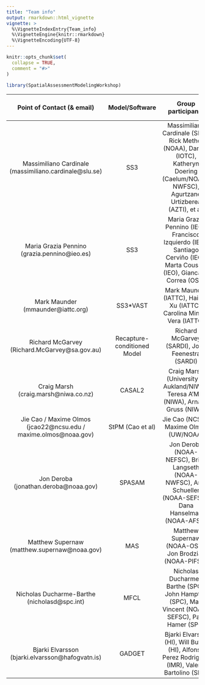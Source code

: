 ```yaml
---
title: "Team info"
output: rmarkdown::html_vignette
vignette: >
  %\VignetteIndexEntry{Team_info}
  %\VignetteEngine{knitr::rmarkdown}
  %\VignetteEncoding{UTF-8}
---
```


```r
knitr::opts_chunk$set(
  collapse = TRUE,
  comment = "#>"
)
```

```r
library(SpatialAssessmentModelingWorkshop)
```

|  Point of Contact (& email) | Model/Software | Group participants | Confirmed participation (Y/N) | Group timeline | Approach |
|:----------:|:------------:|:-----------:|:----------:|:------------:|:-----------:|
| Massimiliano Cardinale (massimiliano.cardinale@slu.se) | SS3 | Massimiliano Cardinale (SLU), Rick Methot (NOAA), Dan Fu (IOTC), Katheryn Doering (Caelum/NOAA-NWFSC), Agurtzane Urtizberea (AZTI), et al. | Y | ? | |
| Maria Grazia Pennino (grazia.pennino@ieo.es) | SS3 | Maria Grazia Pennino (IEO), Francisco Izquierdo (IEO), Santiago Cerviño (IEO), Marta Cousido (IEO), Giancarlo Correa (OSU) | Y | October 2021 - ... | |
| Mark Maunder (mmaunder@iattc.org) | SS3*VAST | Mark Maunder (IATTC), Haikun Xu (IATTC), Carolina Minte-Vera (IATTC) | Y | August 2021 - ... | |
| Richard McGarvey (Richard.McGarvey@sa.gov.au) | Recapture-conditioned Model | Richard McGarvey (SARDI), John Feenestra (SARDI) | Y | ? |
|  Craig Marsh (craig.marsh@niwa.co.nz) | CASAL2 | Craig Marsh (University of Aukland/NIWA), Teresa A'Mar (NIWA), Arnaud Gruss (NIWA) | Y | August 2021 - March 2022 | |
| Jie Cao / Maxime Olmos (jcao22@ncsu.edu / maxime.olmos@noaa.gov) | StPM (Cao et al) | Jie Cao (NCSU), Maxime Olmos (UW/NOAA) | Y | ? | |
| Jon Deroba (jonathan.deroba@noaa.gov) | SPASAM | Jon Deroba (NOAA-NEFSC), Brian Langseth (NOAA-NWFSC), Amy Schueller (NOAA-SEFSC), Dana Hanselman (NOAA-AFSC) | Y | September 2021 - Jan/Feb 2022 | |
| Matthew Supernaw (matthew.supernaw@noaa.gov) | MAS | Matthew Supernaw (NOAA-OST), Jon Brodziak (NOAA-PIFSC) | Y | ? | |
| Nicholas Ducharme-Barthe (nicholasd@spc.int) | MFCL | Nicholas Ducharme-Barthe (SPC), John Hampton (SPC), Matt Vincent (NOAA-SEFSC), Paul Hamer (SPC) | Y | October 2021-March 2022 | |
| Bjarki Elvarsson (bjarki.elvarsson@hafogvatn.is) | GADGET | Bjarki Elvarson (HI), Will Butler (HI), Alfonso Perez Rodriguez (IMR), Valerio Bartolino (SLU) | Y | October 2021 - ... | |
